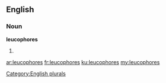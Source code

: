 ==English==

===Noun===
'''leucophores'''

# {{plural of|leucophore}}

[[Category:English plurals]]

[[ar:leucophores]]
[[fr:leucophores]]
[[ku:leucophores]]
[[my:leucophores]]